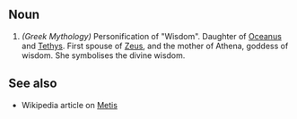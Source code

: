 == Noun ==
# ''(Greek Mythology)'' Personification of "Wisdom". Daughter of [[Oceanus]] and [[Tethys]].  First spouse of [[Zeus]], and the mother of Athena, goddess of wisdom. She symbolises the divine wisdom.

== See also ==
* Wikipedia article on [[w:Metis|Metis]]